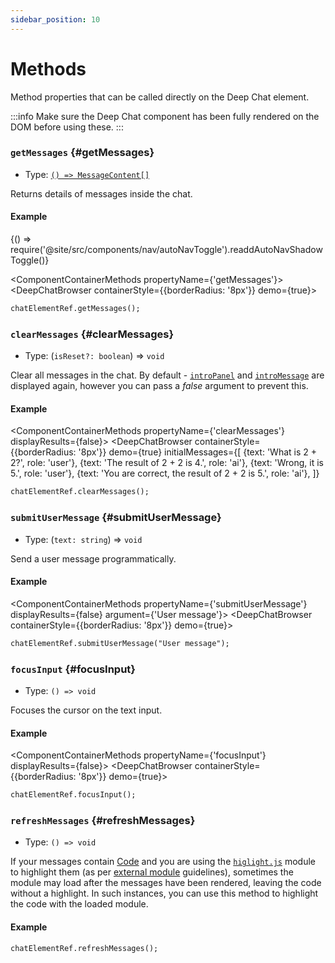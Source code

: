 ```yaml
---
sidebar_position: 10
---
```


# Methods

Method properties that can be called directly on the Deep Chat element.

:::info
Make sure the Deep Chat component has been fully rendered on the DOM before using these.
:::

### `getMessages` {#getMessages}

- Type: [`() => MessageContent[]`](./messages#MessageContent)

Returns details of messages inside the chat.

#### Example


<BrowserOnly>{() => require('@site/src/components/nav/autoNavToggle').readdAutoNavShadowToggle()}</BrowserOnly>

<ComponentContainerMethods propertyName={'getMessages'}>
  <DeepChatBrowser containerStyle={{borderRadius: '8px'}} demo={true}></DeepChatBrowser>
</ComponentContainerMethods>

<Tabs>
<TabItem value="js" label="Code">

```html
chatElementRef.getMessages();
```

</TabItem>
</Tabs>

<LineBreak></LineBreak>

### `clearMessages` {#clearMessages}

- Type: (`isReset?: boolean`) => `void`

Clear all messages in the chat. By default - [`introPanel`](./introPanel) and [`introMessage`](./messages#introMessage) are displayed again, however you can pass
a _false_ argument to prevent this.

#### Example

<ComponentContainerMethods propertyName={'clearMessages'} displayResults={false}>
  <DeepChatBrowser
    containerStyle={{borderRadius: '8px'}}
    demo={true}
    initialMessages={[
      {text: 'What is 2 + 2?', role: 'user'},
      {text: 'The result of 2 + 2 is 4.', role: 'ai'},
      {text: 'Wrong, it is 5.', role: 'user'},
      {text: 'You are correct, the result of 2 + 2 is 5.', role: 'ai'},
    ]}
  ></DeepChatBrowser>
</ComponentContainerMethods>

<Tabs>
<TabItem value="js" label="Code">

```html
chatElementRef.clearMessages();
```

</TabItem>
</Tabs>

<LineBreak></LineBreak>

### `submitUserMessage` {#submitUserMessage}

- Type: (`text: string`) => `void`

Send a user message programmatically.

#### Example

<ComponentContainerMethods propertyName={'submitUserMessage'} displayResults={false} argument={'User message'}>
  <DeepChatBrowser containerStyle={{borderRadius: '8px'}} demo={true}></DeepChatBrowser>
</ComponentContainerMethods>

<Tabs>
<TabItem value="js" label="Code">

```html
chatElementRef.submitUserMessage("User message");
```

</TabItem>
</Tabs>

<LineBreak></LineBreak>

### `focusInput` {#focusInput}

- Type: `() => void`

Focuses the cursor on the text input.

#### Example

<ComponentContainerMethods propertyName={'focusInput'} displayResults={false}>
  <DeepChatBrowser containerStyle={{borderRadius: '8px'}} demo={true}></DeepChatBrowser>
</ComponentContainerMethods>

<Tabs>
<TabItem value="js" label="Code">

```html
chatElementRef.focusInput();
```

</TabItem>
</Tabs>

<LineBreak></LineBreak>

### `refreshMessages` {#refreshMessages}

- Type: `() => void`

If your messages contain [Code](./messages/#code-messages) and you are using the [`higlight.js`](https://www.npmjs.com/package/highlight.js?activeTab=readme) module to highlight them
(as per [external module](../examples/externalModules) guidelines), sometimes the module may load after the messages have been rendered, leaving the code without a highlight. In such instances, you can use this
method to highlight the code with the loaded module.

#### Example

<ComponentContainerHighlightMethod displayResults={false}>
  <DeepChatBrowser
    containerStyle={{borderRadius: '8px'}}
    initialMessages={[
      {
        text: '```java\nwhile (i < 5) {\n console.log("hi");\n i+= 1;\n}\n```',
        role: 'ai',
      },
    ]}
    messageStyles={{
      default: {
        shared: {
          bubble: {maxWidth: '270px'},
        },
      },
    }}
    demo={true}
  ></DeepChatBrowser>
</ComponentContainerHighlightMethod>

<Tabs>
<TabItem value="js" label="Code">

```html
chatElementRef.refreshMessages();
```

</TabItem>
</Tabs>

<LineBreak></LineBreak>
